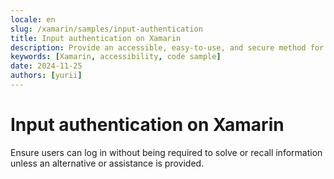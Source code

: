 ```yaml
---
locale: en
slug: /xamarin/samples/input-authentication
title: Input authentication on Xamarin
description: Provide an accessible, easy-to-use, and secure method for users to authenticate when logging in.
keywords: [Xamarin, accessibility, code sample]
date: 2024-11-25
authors: [yurii]
---
```


# Input authentication on Xamarin

Ensure users can log in without being required to solve or recall information unless an alternative or assistance is provided.

<CodeSample id="input-authentication" framework="xamarin" locale="en"/>
